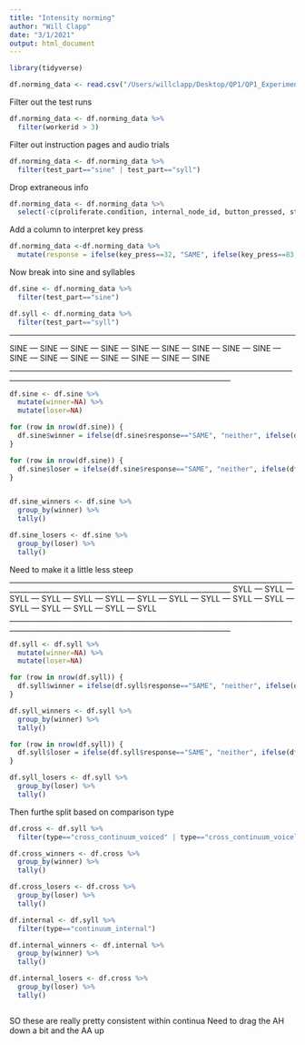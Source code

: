 ```yaml
---
title: "Intensity norming"
author: "Will Clapp"
date: "3/1/2021"
output: html_document
---
```


```r
library(tidyverse)
```



```r
df.norming_data <- read.csv("/Users/willclapp/Desktop/QP1/QP1_Experiments/Exp_3/intensity_norming/intensity_norming-sandbox-trials.csv")
```


Filter out the test runs

```r
df.norming_data <- df.norming_data %>% 
  filter(workerid > 3)
```


Filter out instruction pages and audio trials

```r

df.norming_data <- df.norming_data %>% 
  filter(test_part=="sine" | test_part=="syll")

```

Drop extraneous info

```r
df.norming_data <- df.norming_data %>% 
  select(-c(proliferate.condition, internal_node_id, button_pressed, stimulus, error))

```

Add a column to interpret key press

```r
df.norming_data <-df.norming_data %>% 
  mutate(response = ifelse(key_press==32, "SAME", ifelse(key_press==83, "FIRST", "SECOND")))


```


Now break into sine and syllables

```r
df.sine <- df.norming_data %>% 
  filter(test_part=="sine")

df.syll <- df.norming_data %>% 
  filter(test_part=="syll")

```



___________________________________________________________________________________________________________________________________________
SINE --- SINE --- SINE --- SINE --- SINE --- SINE --- SINE --- SINE --- SINE --- SINE --- SINE --- SINE --- SINE --- SINE --- SINE --- SINE 
___________________________________________________________________________________________________________________________________________

```r
df.sine <- df.sine %>% 
  mutate(winner=NA) %>% 
  mutate(loser=NA)

for (row in nrow(df.sine)) {
  df.sine$winner = ifelse(df.sine$response=="SAME", "neither", ifelse(df.sine$response=="FIRST", df.sine$first_sound, df.sine$second_sound))
}

for (row in nrow(df.sine)) {
  df.sine$loser = ifelse(df.sine$response=="SAME", "neither", ifelse(df.sine$response=="FIRST", df.sine$second_sound, df.sine$first_sound))
}


df.sine_winners <- df.sine %>% 
  group_by(winner) %>% 
  tally()

df.sine_losers <- df.sine %>% 
  group_by(loser) %>% 
  tally()
```
Need to make it a little less steep
___________________________________________________________________________________________________________________________________________
SYLL --- SYLL --- SYLL --- SYLL --- SYLL --- SYLL --- SYLL --- SYLL --- SYLL --- SYLL --- SYLL --- SYLL --- SYLL --- SYLL --- SYLL --- SYLL 
___________________________________________________________________________________________________________________________________________



```r
df.syll <- df.syll %>% 
  mutate(winner=NA) %>% 
  mutate(loser=NA)

for (row in nrow(df.syll)) {
  df.syll$winner = ifelse(df.syll$response=="SAME", "neither", ifelse(df.syll$response=="FIRST", df.syll$first_sound, df.syll$second_sound))
}

df.syll_winners <- df.syll %>% 
  group_by(winner) %>% 
  tally()

for (row in nrow(df.syll)) {
  df.syll$loser = ifelse(df.syll$response=="SAME", "neither", ifelse(df.syll$response=="FIRST", df.syll$second_sound, df.syll$first_sound))
}

df.syll_losers <- df.syll %>% 
  group_by(loser) %>% 
  tally()

```



Then furthe split based on comparison type

```r
df.cross <- df.syll %>% 
  filter(type=="cross_continuum_voiced" | type=="cross_continuum_voiceless")

df.cross_winners <- df.cross %>% 
  group_by(winner) %>% 
  tally()

df.cross_losers <- df.cross %>% 
  group_by(loser) %>% 
  tally()

df.internal <- df.syll %>% 
  filter(type=="continuum_internal")

df.internal_winners <- df.internal %>% 
  group_by(winner) %>% 
  tally()

df.internal_losers <- df.cross %>% 
  group_by(loser) %>% 
  tally()



```
SO these are really pretty consistent within continua
Need to drag the AH down a bit and the AA up















